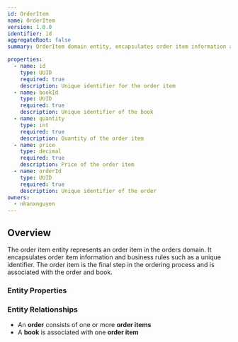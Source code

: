 ```yaml
---
id: OrderItem
name: OrderItem
version: 1.0.0
identifier: id
aggregateRoot: false
summary: OrderItem domain entity, encapsulates order item information and business rules

properties:
  - name: id
    type: UUID
    required: true
    description: Unique identifier for the order item
  - name: bookId
    type: UUID
    required: true
    description: Unique identifier of the book
  - name: quantity
    type: int
    required: true
    description: Quantity of the order item
  - name: price
    type: decimal
    required: true
    description: Price of the order item
  - name: orderId
    type: UUID
    required: true
    description: Unique identifier of the order
owners:
  - nhanxnguyen
---
```


## Overview

The order item entity represents an order item in the orders domain. It encapsulates order item information and business rules such as a unique identifier. The order item is the final step in the ordering process and is associated with the order and book.

### Entity Properties

<EntityPropertiesTable />

### Entity Relationships

- An **order** consists of one or more **order items**
- A **book** is associated with one **order item**
